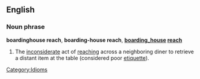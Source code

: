 ==English==

===Noun phrase===
'''boardinghouse reach''', '''boarding-house reach''', '''[[boarding_house]] [[reach]]'''
#The [[inconsiderate]] act of [[reach]]ing across a neighboring diner to retrieve a distant item at the table (considered poor [[etiquette]]).

[[Category:Idioms]]